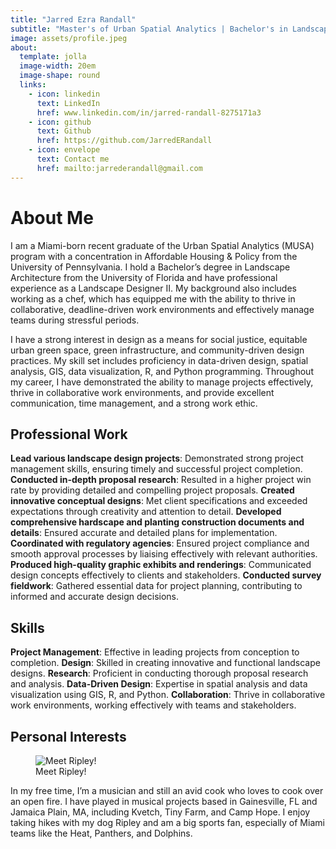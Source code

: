 ```yaml
---
title: "Jarred Ezra Randall"
subtitle: "Master's of Urban Spatial Analytics | Bachelor's in Landscape Architecture | Landscape Designer II"
image: assets/profile.jpeg
about:
  template: jolla
  image-width: 20em
  image-shape: round
  links:
    - icon: linkedin
      text: LinkedIn
      href: www.linkedin.com/in/jarred-randall-8275171a3
    - icon: github
      text: Github
      href: https://github.com/JarredERandall
    - icon: envelope
      text: Contact me
      href: mailto:jarrederandall@gmail.com
---
```


# About Me

I am a Miami-born recent graduate of the Urban Spatial Analytics (MUSA) program with a concentration in Affordable Housing & Policy from the University of Pennsylvania. I hold a Bachelor's degree in Landscape Architecture from the University of Florida and have professional experience as a Landscape Designer II. My background also includes working as a chef, which has equipped me with the ability to thrive in collaborative, deadline-driven work environments and effectively manage teams during stressful periods.

I have a strong interest in design as a means for social justice, equitable urban green space, green infrastructure, and community-driven design practices. My skill set includes proficiency in data-driven design, spatial analysis, GIS, data visualization, R, and Python programming. Throughout my career, I have demonstrated the ability to manage projects effectively, thrive in collaborative work environments, and provide excellent communication, time management, and a strong work ethic.

## Professional Work

**Lead various landscape design projects**: Demonstrated strong project management skills, ensuring timely and successful project completion. **Conducted in-depth proposal research**: Resulted in a higher project win rate by providing detailed and compelling project proposals. **Created innovative conceptual designs**: Met client specifications and exceeded expectations through creativity and attention to detail. **Developed comprehensive hardscape and planting construction documents and details**: Ensured accurate and detailed plans for implementation. **Coordinated with regulatory agencies**: Ensured project compliance and smooth approval processes by liaising effectively with relevant authorities. **Produced high-quality graphic exhibits and renderings**: Communicated design concepts effectively to clients and stakeholders. **Conducted survey fieldwork**: Gathered essential data for project planning, contributing to informed and accurate design decisions.

## Skills

**Project Management**: Effective in leading projects from conception to completion. **Design**: Skilled in creating innovative and functional landscape designs. **Research**: Proficient in conducting thorough proposal research and analysis. **Data-Driven Design**: Expertise in spatial analysis and data visualization using GIS, R, and Python. **Collaboration**: Thrive in collaborative work environments, working effectively with teams and stakeholders.

## Personal Interests

![Meet Ripley!](assets/ripley.png)

In my free time, I'm a musician and still an avid cook who loves to cook over an open fire. I have played in musical projects based in Gainesville, FL and Jamaica Plain, MA, including Kvetch, Tiny Farm, and Camp Hope. I enjoy taking hikes with my dog Ripley and am a big sports fan, especially of Miami teams like the Heat, Panthers, and Dolphins.

